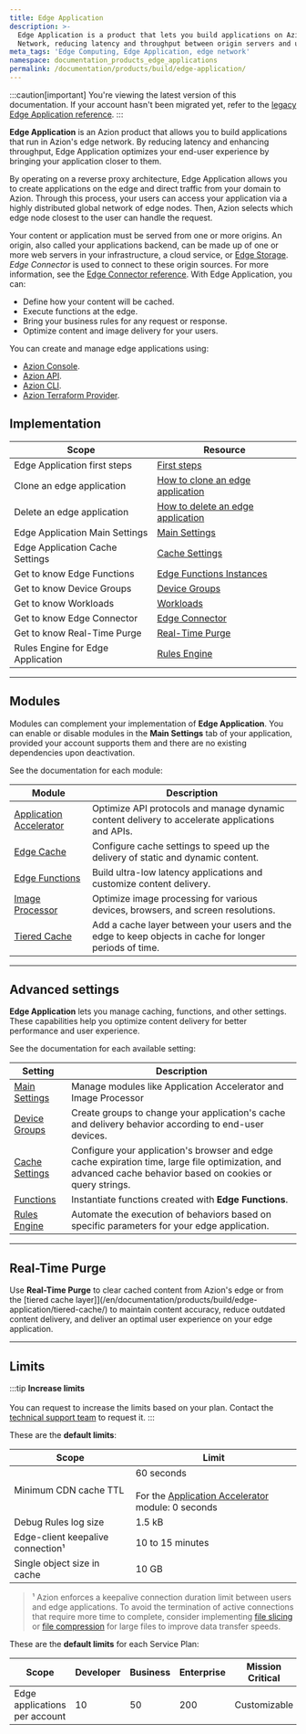 ```yaml
---
title: Edge Application
description: >-
  Edge Application is a product that lets you build applications on Azion Edge
  Network, reducing latency and throughput between origin servers and users.
meta_tags: 'Edge Computing, Edge Application, edge network'
namespace: documentation_products_edge_applications
permalink: /documentation/products/build/edge-application/
---
```



<Apiv4Rollout />

:::caution[important]
You're viewing the latest version of this documentation. If your account hasn't been migrated yet, refer to the [legacy Edge Application reference](/en/documentation/products/build/edge-application/v3/).
:::

**Edge Application** is an Azion product that allows you to build applications that run in Azion's edge network. By reducing latency and enhancing throughput, Edge Application optimizes your end-user experience by bringing your application closer to them.

By operating on a reverse proxy architecture, Edge Application allows you to create applications on the edge and direct traffic from your domain to Azion. Through this process, your users can access your application via a highly distributed global network of edge nodes. Then, Azion selects which edge node closest to the user can handle the request.

Your content or application must be served from one or more origins. An origin, also called your applications backend, can be made up of one or more web servers in your infrastructure, a cloud service, or [Edge Storage](/en/documentation/products/store/edge-storage/). *Edge Connector* is used to connect to these origin sources. For more information, see the [Edge Connector reference](/en/documentation/products/secure/edge-connector/).
With Edge Application, you can:

- Define how your content will be cached.
- Execute functions at the edge.
- Bring your business rules for any request or response.
- Optimize content and image delivery for your users.

<LinkButton severity="secondary" label="Build your first edge application" link="/en/documentation/products/getting-started/" />

You can create and manage edge applications using:

- [Azion Console](https://console.azion.com).
- [Azion API](https://api.azion.com/v4#).
- [Azion CLI](/en/documentation/products/azion-cli/overview/).
- [Azion Terraform Provider](/en/documentation/products/terraform-provider/).

## Implementation

| Scope | Resource |
| --- | --- |
| Edge Application first steps | [First steps](/en/documentation/products/build/edge-application/first-steps/) |
| Clone an edge application | [How to clone an edge application](/en/documentation/products/guides/clone-edge-application/) |
| Delete an edge application | [How to delete an edge application](/en/documentation/products/guides/delete-edge-application/) |
| Edge Application Main Settings | [Main Settings](/en/documentation/products/build/edge-application/main-settings/) |
| Edge Application Cache Settings | [Cache Settings](/en/documentation/products/build/edge-application/cache-settings/) |
| Get to know Edge Functions | [Edge Functions Instances](/en/documentation/products/build/edge-application/edge-functions-instances/) |
| Get to know Device Groups | [Device Groups](/en/documentation/products/build/edge-application/device-groups/) |
| Get to know Workloads | [Workloads](/en/documentation/products/secure/workloads/) |
| Get to know Edge Connector | [Edge Connector](/en/documentation/products/secure/edge-connector/) |
| Get to know Real-Time Purge | [Real-Time Purge](/en/documentation/products/build/edge-application/real-time-purge/) |
| Rules Engine for Edge Application | [Rules Engine](/en/documentation/products/build/edge-application/rules-engine/) |

---

## Modules

Modules can complement your implementation of **Edge Application**. You can enable or disable modules in the **Main Settings** tab of your application, provided your account supports them and there are no existing dependencies upon deactivation.

See the documentation for each module:

| Module | Description |
| --- | --- |
| [Application Accelerator](/en/documentation/products/build/edge-application/application-accelerator/) | Optimize API protocols and manage dynamic content delivery to accelerate applications and APIs. |
| [Edge Cache](/en/documentation/products/build/edge-application/edge-cache/) | Configure cache settings to speed up the delivery of static and dynamic content. |
| [Edge Functions](/en/documentation/products/build/edge-application/edge-functions/) | Build ultra-low latency applications and customize content delivery. |
| [Image Processor](/en/documentation/products/build/edge-application/image-processor/) | Optimize image processing for various devices, browsers, and screen resolutions. |
| [Tiered Cache](/en/documentation/products/build/edge-application/tiered-cache/) | Add a cache layer between your users and the edge to keep objects in cache for longer periods of time. |

---

## Advanced settings

**Edge Application** lets you manage caching, functions, and other settings. These capabilities help you optimize content delivery for better performance and user experience.

See the documentation for each available setting:

| Setting | Description |
| --- | --- |
| [Main Settings](/en/documentation/products/build/edge-application/main-settings/) | Manage modules like Application Accelerator and Image Processor |
| [Device Groups](/en/documentation/products/build/edge-application/device-groups/) | Create groups to change your application's cache and delivery behavior according to end-user devices. |
| [Cache Settings](/en/documentation/products/build/edge-application/cache-settings/) | Configure your application's browser and edge cache expiration time, large file optimization, and advanced cache behavior based on cookies or query strings. |
| [Functions](/en/documentation/products/build/edge-application/edge-functions-instances/) | Instantiate functions created with **Edge Functions**. |
| [Rules Engine](/en/documentation/products/build/edge-application/rules-engine/) | Automate the execution of behaviors based on specific parameters for your edge application. |

---

## Real-Time Purge

Use **Real-Time Purge** to clear cached content from Azion's edge or from the [tiered cache layer]](/en/documentation/products/build/edge-application/tiered-cache/) to maintain content accuracy, reduce outdated content delivery, and deliver an optimal user experience on your edge application. 

<LinkButton severity="secondary" label="Learn more about Real-Time Purge" link="/en/documentation/products/build/edge-application/real-time-purge/" />

---

## Limits

:::tip
**Increase limits** <br></br>
You can request to increase the limits based on your plan. Contact the [technical support team](/en/documentation/services/support/) to request it.
:::

These are the **default limits**:

| Scope | Limit |
| ----- | ----- |
| Minimum CDN cache TTL | 60 seconds<br /><br />For the [Application Accelerator](/en/documentation/products/build/edge-application/application-accelerator/) module: 0 seconds |
| Debug Rules log size | 1.5 kB |
| Edge-client keepalive connection¹ | 10 to 15 minutes |
| Single object size in cache | 10 GB |

> ¹ Azion enforces a keepalive connection duration limit between users and edge applications. To avoid the termination of active connections that require more time to complete, consider implementing [file slicing](/en/documentation/products/build/edge-application/cache-settings/#slice-settings) or [file compression](/en/documentation/products/guides/gzip-compression/) for large files to improve data transfer speeds.

These are the **default limits** for each Service Plan:

| Scope | Developer | Business | Enterprise | Mission Critical |
| ----- | --------- | -------- | ---------- | ---------------- |
| Edge applications per account | 10 | 50 | 200 | Customizable |

